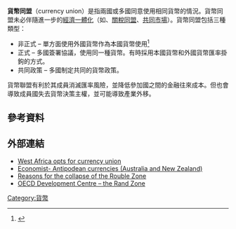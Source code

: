'''貨幣同盟'''（currency union）是指兩國或多國同意使用相同貨幣的情況。貨幣同盟未必伴隨進一步的[[經濟一體化|經濟一體化]]（如{{link-en|經濟和貨幣聯盟|economic and monetary union}}、[[關稅同盟|關稅同盟]]、[[共同市場|共同市場]]）。貨幣同盟包括三種類型：

*非正式 – 單方面使用外國貨幣作為本國貨幣使用<ref>{{cite web |title=World Bank |url=http://siteresources.worldbank.org/PGLP/Resources/Session9.pdf |website=WorldBank.org |access-date=30 April 2019 |archive-date=2019-04-30 |archive-url=https://web.archive.org/web/20190430103712/http://siteresources.worldbank.org/PGLP/Resources/Session9.pdf |dead-url=no }}</ref>
*正式 – 多國簽署協議，使用同一種貨幣。有時採用本國貨幣和外國貨幣匯率掛鉤的方式。
*共同政策 – 多國制定共同的貨幣政策。

貨幣聯盟有利於其成員消滅匯率風險，並降低參加國之間的金融往來成本。但也會導致成員國失去貨幣決策主權，並可能導致產業外移。

==參考資料==
{{Reflist}}
==外部連結==
{{Commons category|Currency unions}}
*[http://news.bbc.co.uk/1/hi/world/africa/721707.stm West Africa opts for currency union] {{Wayback|url=http://news.bbc.co.uk/1/hi/world/africa/721707.stm |date=20170902134756 }}
*[http://www.economist.com/displayStory.cfm?story_id=393224 Economist- Antipodean currencies (Australia and New Zealand)] {{Wayback|url=http://www.economist.com/displayStory.cfm?story_id=393224 |date=20080201080432 }}
*[https://web.archive.org/web/20081218230932/http://www.case.com.pl/upload/publikacja_plik/3460035_058e.pdf Reasons for the collapse of the Rouble Zone]
*[http://www.oecd.org/dataoecd/52/15/23381692.pdf OECD Development Centre – the Rand Zone] {{Wayback|url=http://www.oecd.org/dataoecd/52/15/23381692.pdf |date=20111027061646 }}

[[Category:貨幣|Category:貨幣]]